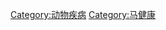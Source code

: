 {{Commonscat|Diseases and disorders of horses}}

[[Category:动物疾病|Category:动物疾病]]
[[Category:马健康|Category:马健康]]